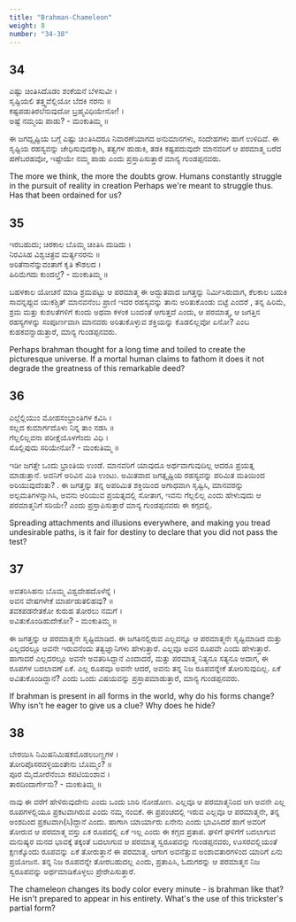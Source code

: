```yaml
---
title: "Brahman-Chameleon"
weight: 8
number: "34-38"
---
```


## 34

ಎಷ್ಟು ಚಿಂತಿಸಿದೊಡಂ ಶಂಕೆಯನೆ ಬೆಳಸುವೀ ।  
ಸೃಷ್ಟಿಯಲಿ ತತ್ತ್ವವೆಲ್ಲಿಯೋ ಬೆದಕಿ ನರನು ॥  
ಕಷ್ಟಪಡುತಿರಲೆನುವುದೋ ಬ್ರಹ್ಮವಿಧಿಯೇನೋ! ।  
ಅಷ್ಟೆ ನಮ್ಮಯ ಪಾಡು? - ಮಂಕುತಿಮ್ಮ ॥

ಈ ಜಗದ್ಸೃಷ್ಟಿಯ ಬಗ್ಗೆ ಎಷ್ಟು ಚಿ೦ತಿಸಿದರೂ ನಿವಾರಣೆಯಾಗದ ಅನುಮಾನಗಳು, ಸಂದೇಹಗಳು ಹಾಗೆ ಉಳಿದಿವೆ. ಈ ಸೃಷ್ಟಿಯ ರಹಸ್ಯವನ್ನು ಚೇಧಿಸುವುದಕ್ಕಾಗಿ, ತತ್ವಗಳ ಹುಡುಕಿ, ತಡಕಿ ಕಷ್ಟಪದುವುದೇ ಮಾನವರಿಗೆ ಆ ಪರಮಾತ್ಮ ಬರೆದ ಹಣೆಬರಹವೋ, ಇಷ್ಟೇಯೇ ನಮ್ಮ ಪಾಡು ಎಂದು ಪ್ರಸ್ತಾಪಿಸುತ್ತಾರೆ ಮಾನ್ಯ ಗುಂಡಪ್ಪನವರು.

The more we think, the more the doubts grow. Humans constantly struggle in the pursuit of reality in creation Perhaps we're meant to struggle thus. Has that been ordained for us?

## 35

ಇರಬಹುದು; ಚಿರಕಾಲ ಬೊಮ್ಮ ಚಿಂತಿಸಿ ದುಡಿದು ।  
ನಿರವಿಸಿಹ ವಿಶ್ವಚಿತ್ರವ ಮರ್ತ್ಯನರನು ॥  
ಅರಿತೆನಾನೆನ್ನುವಂತಾಗೆ ಕೃತಿ ಕೌಶಲದ ।  
ಹಿರಿಮೆಗದು ಕುಂದಲ್ತೆ? - ಮಂಕುತಿಮ್ಮ ॥

ಬಹಳಕಾಲ ಯೋಚನೆ ಮಾಡಿ ಶ್ರಮಪಟ್ಟು ಆ ಪರಮಾತ್ಮ ಈ ಅದ್ಭುತವಾದ ಜಗತ್ತನ್ನು ನಿರ್ಮಿಸಿರುವಾಗ, ಕೆಲಕಾಲ ಬದುಕಿ ಸಾವನ್ನಪ್ಪುವ ಯಃಕಶ್ಚಿತ್ ಮಾನವನೆಂಬ ಪ್ರಾಣಿ ಇದರ ರಹಸ್ಯವನ್ನು ತಾನು ಅರಿತುಕೊಂಡು ಬಿಟ್ಟೆ ಎಂದರೆ , ತನ್ನ ಹಿರಿಮೆ, ಶ್ರಮ ಮತ್ತು ಕುಶಲತೆಗಳಿಗೆ ಕುಂದು ಅಥವಾ ಕಳಂಕ ಬಂದಂತೆ ಆಗುತ್ತದೆ ಎಂದು, ಆ ಪರಮಾತ್ಮ, ಆ ಜಗತ್ತಿನ ರಹಸ್ಯಗಳನ್ನು ಸಂಪೂರ್ಣವಾಗಿ ಮಾನವರು ಅರಿತುಕೊಳ್ಳುವ ಶಕ್ತಿಯನ್ನು ಕೊಡಲಿಲ್ಲವೋ ಏನೋ? ಎಂಬ ಕುಹಕವನ್ನಾಡುತ್ತಾರೆ, ಮಾನ್ಯ ಗುಂಡಪ್ಪನವರು.

Perhaps brahman thought for a long time and toiled to create the picturesque universe. If a mortal human claims to fathom it does it not degrade the greatness of this remarkable deed?

## 36

ಎಲ್ಲೆಲ್ಲಿಯುಂ ಮೋಹಸಂಭ್ರಾಂತಿಗಳ ಕವಿಸಿ ।  
ಸಲ್ಲದ ಕುಮಾರ್ಗದೊಳು ನಿನ್ನ ತಾಂ ನಡಸಿ ॥  
ಗೆಲ್ಲಲಿಲ್ಲವನಾ ಪರೀಕ್ಷೆಯೊಳಗೆಂದು ವಿಧಿ ।  
ಸೊಲ್ಲಿಪುದು ಸರಿಯೇನೋ? - ಮಂಕುತಿಮ್ಮ ॥

ಇಡೀ ಜಗತ್ತೇ ಒಂದು ಭ್ರಾಂತಿಯ ಉಂಡೆ. ಮಾನವರಿಗೆ ಯಾವುದೂ ಅರ್ಥವಾಗುವುದಿಲ್ಲ ಆದರೂ ಪ್ರಯತ್ನ ಮಾಡುತ್ತಾನೆ. ಅವನಿಗೆ ಅರಿವಿನ ಮಿತಿ ಉಂಟು. ಅಮಿತವಾದ ಜಗತ್ಸೃಷ್ಟಿಯ ರಹಸ್ಯವನ್ನು ಪರಿಮಿತ ಮತಿಯಿಂದ ಅರಿಯುವುದೆಂತು? . ಈ ಜಗತ್ತನ್ನು ತನ್ನ ಅಪರಿಮಿತ ಶಕ್ತಿಯಿಂದ ಅಗಾಧವಾಗಿ ಸೃಷ್ಟಿಸಿ, ಮಾನವರನ್ನು ಅಲ್ಪಮತಿಗಳನ್ನಾಗಿಸಿ, ಅವನು ಅರಿಯುವ ಪ್ರಯತ್ನದಲ್ಲಿ ಸೋತಾಗ, ಇವನು ಗೆಲ್ಲಲಿಲ್ಲ ಎಂದು ಹೇಳುವುದು ಆ ಪರಮಾತ್ಮನಿಗೆ ಸರಿಯೇ? ಎಂದು ಪ್ರಸ್ತಾಪಿಸುತ್ತಾರೆ ಮಾನ್ಯ ಗುಂಡಪ್ಪನವರು ಈ ಕಗ್ಗದಲ್ಲಿ.

Spreading attachments and illusions everywhere, and making you tread undesirable paths, is it fair for destiny to declare that you did not pass the test?

## 37

ಅವತರಿಸಿಹನು ಬೊಮ್ಮ ವಿಶ್ವದೇಹದೊಳೆನ್ನೆ ।  
ಅವನ ವೇಷಗಳೇಕೆ ಮಾರ್ಪಡುತಲಿಹವು? ॥  
ತವಕಪಡನೇತಕೋ ಕುರುಹ ತೋರಲು ನಮಗೆ ।  
ಅವಿತುಕೊಂಡಿಹುದೇಕೋ? - ಮಂಕುತಿಮ್ಮ ॥

ಈ ಜಗತ್ತನ್ನು ಆ ಪರಮಾತ್ಮನೇ ಸೃಷ್ಟಿಮಾಡಿದ. ಈ ಜಗತಿನಲ್ಲಿರುವ ಎಲ್ಲವನ್ನೂ ಆ ಪರಮಾತ್ಮನೇ ಸೃಷ್ಟಿಮಾಡಿದ ಮತ್ತು ಎಲ್ಲದರಲ್ಲೂ ಅವನೇ ಇರುವನೆಂದು ತತ್ವಜ್ಞಾನಿಗಳು ಹೇಳುತ್ತಾರೆ. ಎಲ್ಲವೂ ಅವನ ರೂಪವೇ ಎಂದು ಹೇಳುತ್ತಾರೆ. ಹಾಗಾದರೆ ಎಲ್ಲದರಲ್ಲೂ ಅವನೇ ಅವತರಿಸಿದ್ದಾನೆ ಎಂದಾದರೆ, ಮತ್ತು ಪರಮಾತ್ಮ ನಿತ್ಯನೂ ಸತ್ಯನೂ ಅದಾಗ, ಈ ರೂಪಗಳ ಬದಲಾವಣೆ ಏಕೆ. ಎಲ್ಲ ರೂಪವೂ ಅವನೇ ಆದರೆ, ಅವನು ತನ್ನ ನಿಜ ರೂಪವನ್ನೇಕೆ ತೋರಿಸುವುದಿಲ್ಲ. ಏಕೆ ಅವಿತುಕೊಂಡಿದ್ದಾನೆ? ಎಂದು ಒಂದು ವಿಷಯವನ್ನು ಪ್ರಸ್ತಾಪಮಾಡುತ್ತಾರೆ, ಮಾನ್ಯ ಗುಂಡಪ್ಪನವರು.

If brahman is present in all forms in the world, why do his forms change? Why isn't he eager to give us a clue? Why does he hide?

## 38

ಬೇರಯಿಸಿ ನಿಮಿಷನಿಮಿಷಕಮೊಡಲಬಣ್ಣಗಳ ।  
ತೋರಿಪೊಸರವಳ್ಳಿಯಂತೇನು ಬೊಮ್ಮಂ? ॥  
ಪೂರ ಮೈದೋರೆನೆಂಬಾ ಕಪಟಿಯಂಶಾವ ।  
ತಾರದಿಂದಾರ್ಗೇನು? - ಮಂಕುತಿಮ್ಮ ॥

ನಾವು ಈ ವರೆಗೆ ಹೇಳಿರುವುದೇನು ಎಂದು ಒಂದು ಬಾರಿ ನೋಡೋಣ. ಎಲ್ಲವೂ ಆ ಪರಮಾತ್ಮನಿಂದ ಆಗಿ ಅವನೇ ಎಲ್ಲ ರೂಪಗಳಲ್ಲಿಯೂ ಪ್ರಕಟವಾಗಿರುವ ಎಂದು ನಮ್ಮ ನಂಬಿಕೆ. ಈ ಪ್ರಪಂಚದಲ್ಲಿ ಇರುವ ಎಲ್ಲವೂ ಆ ಪರಮಾತ್ಮನೇ, ತನ್ನ ಅಂಶದಿಂದ ಪ್ರಕಟವಾಗಿ(ಸಿ)ದ್ದಾನೆ ಎಂದು. ಹಾಗಾಗಿ ಯಾರ್ಯಾರು ಏನೇನು ಎಂದು ಭಾವಿಸಿದರೆ ಹಾಗೆ ಅವರಿಗೆ ತೋರುವ ಆ ಪರಮಾತ್ಮ ವಸ್ತು ಏಕ ರೂಪದಲ್ಲಿ ಏಕೆ ಇಲ್ಲ ಎಂದು ಈ ಕಗ್ಗದ ಪ್ರತಾಪ. ಘಳಿಗೆ ಘಳಿಗೆಗೆ ಬದಲಾಗುವ ಮನುಷ್ಯರ ಮನದ ಭಾವಕ್ಕೆ ತಕ್ಕಂತೆ ಬದಲಾಗುವ ಆ ಪರಮಾತ್ಮ ಸ್ವರೂಪವನ್ನು ಗುಂಡಪ್ಪನವರು, ಊಸರವಲ್ಲಿಯಂತೆ ಕ್ಷಣಕ್ಕೊಂದು ರೂಪವನ್ನು ಏಕೆ ತೋರುತ್ತಾನೆ ಈ ಪರಮಾತ್ಮ. ಆಗಾಗ ಅವನೆತ್ತುವ ಅಂಶಾವತಾರಗಳಿಂದ ಯಾರಿಗೆ ಏನು ಪ್ರಯೋಜನ. ತನ್ನ ನಿಜ ರೂಪವನ್ನೇ ತೋರಬಹುದಲ್ಲ ಎಂದು, ಪ್ರತಾಪಿಸಿ, ಓದುಗರನ್ನು ಆ ಪರಮಾತ್ಮನ ನಿಜ ಸ್ವರೂಪವನ್ನು ಅರ್ಥಮಾಡಿಕೊಳ್ಳಲು ಪ್ರೇರೇಪಿಸುತ್ತಾರೆ.

The chameleon changes its body color every minute - is brahman like that? He isn't prepared to appear in his entirety. What's the use of this trickster's partial form?
